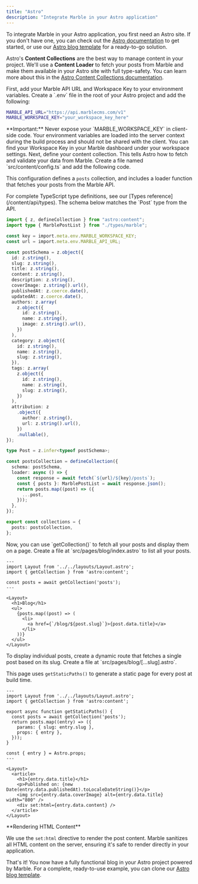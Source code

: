 ```yaml
---
title: "Astro"
description: "Integrate Marble in your Astro application"
---
```


To integrate Marble in your Astro application, you first need an Astro site. If you don't have one, you can check out the [Astro documentation](https://docs.astro.build/en/tutorial/0-introduction/) to get started, or use our [Astro blog template](https://github.com/taqh/astro-example) for a ready-to-go solution.

Astro's **Content Collections** are the best way to manage content in your project. We'll use a **Content Loader** to fetch your posts from Marble and make them available in your Astro site with full type-safety. You can learn more about this in the [Astro Content Collections documentation](https://docs.astro.build/en/guides/content-collections/).

<Steps>
<Step title="Set up environment variables">
First, add your Marble API URL and Workspace Key to your environment variables. Create a `.env` file in the root of your Astro project and add the following:

```bash .env
MARBLE_API_URL="https://api.marblecms.com/v1"
MARBLE_WORKSPACE_KEY="your_workspace_key_here"
```

<Warning>
  **Important:** Never expose your `MARBLE_WORKSPACE_KEY` in client-side code.
  Your environment variables are loaded into the server context during the build
  process and should not be shared with the client.
</Warning>

<Tip>
You can find your Workspace Key in your Marble dashboard under your workspace settings.
</Tip>
</Step>

<Step title="Configure your content collection">
Next, define your content collection. This tells Astro how to fetch and validate your data from Marble. Create a file named `src/content/config.ts` and add the following code.

This configuration defines a `posts` collection, and includes a loader function that fetches your posts from the Marble API.

<Note>
  For complete TypeScript type definitions, see our [Types
  reference](/content/api/types). The schema below matches the `Post` type from
  the API.
</Note>

```typescript src/content.config.ts
import { z, defineCollection } from "astro:content";
import type { MarblePostList } from "./types/marble";

const key = import.meta.env.MARBLE_WORKSPACE_KEY;
const url = import.meta.env.MARBLE_API_URL;

const postSchema = z.object({
  id: z.string(),
  slug: z.string(),
  title: z.string(),
  content: z.string(),
  description: z.string(),
  coverImage: z.string().url(),
  publishedAt: z.coerce.date(),
  updatedAt: z.coerce.date(),
  authors: z.array(
    z.object({
      id: z.string(),
      name: z.string(),
      image: z.string().url(),
    })
  ),
  category: z.object({
    id: z.string(),
    name: z.string(),
    slug: z.string(),
  }),
  tags: z.array(
    z.object({
      id: z.string(),
      name: z.string(),
      slug: z.string(),
    })
  ),
  attribution: z
    .object({
      author: z.string(),
      url: z.string().url(),
    })
    .nullable(),
});

type Post = z.infer<typeof postSchema>;

const postsCollection = defineCollection({
  schema: postSchema,
  loader: async () => {
    const response = await fetch(`${url}/${key}/posts`);
    const { posts }: MarblePostList = await response.json();
    return posts.map((post) => ({
      ...post,
    }));
  },
});

export const collections = {
  posts: postsCollection,
};
```

</Step>

<Step title="Display a list of posts">
Now, you can use `getCollection()` to fetch all your posts and display them on a page. Create a file at `src/pages/blog/index.astro` to list all your posts.

```astro src/pages/blog/index.astro
---
import Layout from '../../layouts/Layout.astro';
import { getCollection } from 'astro:content';

const posts = await getCollection('posts');
---

<Layout>
  <h1>Blog</h1>
  <ul>
    {posts.map((post) => (
      <li>
        <a href={`/blog/${post.slug}`}>{post.data.title}</a>
      </li>
    ))}
  </ul>
</Layout>
```

</Step>

<Step title="Display a single post">
To display individual posts, create a dynamic route that fetches a single post based on its slug. Create a file at `src/pages/blog/[...slug].astro`.

This page uses `getStaticPaths()` to generate a static page for every post at build time.

```astro src/pages/blog/[...slug].astro
---
import Layout from '../../layouts/Layout.astro';
import { getCollection } from 'astro:content';

export async function getStaticPaths() {
  const posts = await getCollection('posts');
  return posts.map((entry) => ({
    params: { slug: entry.slug },
    props: { entry },
  }));
}

const { entry } = Astro.props;
---

<Layout>
  <article>
    <h1>{entry.data.title}</h1>
    <p>Published on: {new Date(entry.data.publishedAt).toLocaleDateString()}</p>
    <img src={entry.data.coverImage} alt={entry.data.title} width="800" />
    <div set:html={entry.data.content} />
  </article>
</Layout>
```

<Info>
  **Rendering HTML Content**

We use the `set:html` directive to render the post content. Marble sanitizes all HTML content on the server, ensuring it's safe to render directly in your application.

</Info>
</Step>
</Steps>

That's it! You now have a fully functional blog in your Astro project powered by Marble. For a complete, ready-to-use example, you can clone our [Astro blog template](https://github.com/taqh/astro-example).
